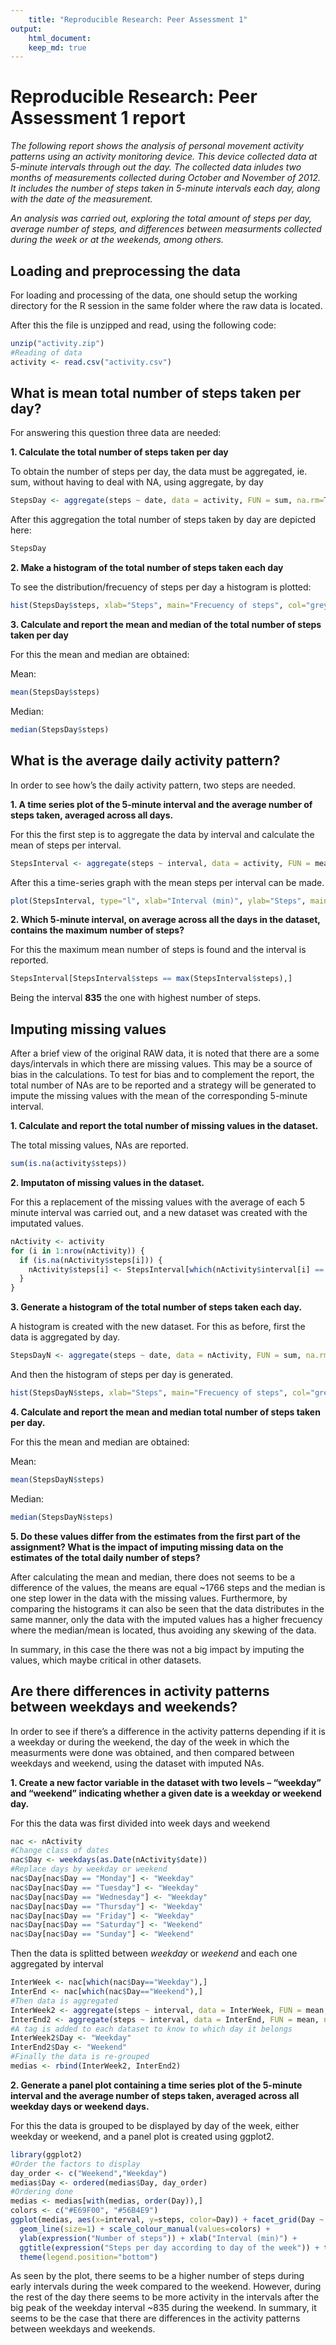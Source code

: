 ```yaml
---
    title: "Reproducible Research: Peer Assessment 1"
output: 
    html_document:
    keep_md: true
---
```


# Reproducible Research: Peer Assessment 1 report

*The following report shows the analysis of personal movement activity patterns using an activity monitoring device. This device collected data at 5-minute intervals through out the day. The collected data inludes two months of measurements collected during October and November of 2012. It includes the number of steps taken in 5-minute intervals each day, along with the date of the measurement.*

*An analysis was carried out, exploring the total amount of steps per day, average number of steps, and differences between measurments collected during the week or at the weekends, among others.*

## Loading and preprocessing the data

For loading and processing of the data, one should setup the working directory for the R session in the same folder where the raw data is located.

After this the file is unzipped and read, using the following code:

```r
unzip("activity.zip")
#Reading of data
activity <- read.csv("activity.csv")
```

## What is mean total number of steps taken per day?

For answering this question three data are needed:

**1. Calculate the total number of steps taken per day**

To obtain the number of steps per day, the data must be aggregated, ie. sum, without having to deal with NA, using aggregate, by day

```r
StepsDay <- aggregate(steps ~ date, data = activity, FUN = sum, na.rm=TRUE)
```

After this aggregation the total number of steps taken by day are depicted here:

```r
StepsDay
```

**2. Make a histogram of the total number of steps taken each day**

To see the distribution/frecuency of steps per day a histogram is plotted:

```r
hist(StepsDay$steps, xlab="Steps", main="Frecuency of steps", col="grey47", border="white")
```

**3. Calculate and report the mean and median of the total number of steps taken per day**

For this the mean and median are obtained:

Mean:
```r
mean(StepsDay$steps)
```
Median:
```r
median(StepsDay$steps)
```

## What is the average daily activity pattern?

In order to see how's the daily activity pattern, two steps are needed.

**1. A time series plot of the 5-minute interval and the average number of steps taken, averaged across all days.**

For this the first step is to aggregate the data by interval and calculate the mean of steps per interval.

```r
StepsInterval <- aggregate(steps ~ interval, data = activity, FUN = mean, na.rm=TRUE)
```

After this a time-series graph with the mean steps per interval can be made.

```r
plot(StepsInterval, type="l", xlab="Interval (min)", ylab="Steps", main="Mean steps per interval", lwd=2)
```

**2. Which 5-minute interval, on average across all the days in the dataset, contains the maximum number of steps?**

For this the maximum mean number of steps is found and the interval is reported.

```r
StepsInterval[StepsInterval$steps == max(StepsInterval$steps),]
```
Being the interval **835** the one with highest number of steps.


## Imputing missing values

After a brief view of the original RAW data, it is noted that there are a some days/intervals in which there are missing values. This may be a source of bias in the calculations. To test for bias and to complement the report, the total number of NAs are to be reported and a strategy will be generated to impute the missing values with the mean of the corresponding 5-minute interval.

**1. Calculate and report the total number of missing values in the dataset.**

The total missing values, NAs are reported.

```r
sum(is.na(activity$steps))
```

**2. Imputaton of missing values in the dataset.** 

For this a replacement of the missing values with the average of each 5 minute interval was carried out, and a new dataset was created with the imputated values.

```r
nActivity <- activity
for (i in 1:nrow(nActivity)) {
  if (is.na(nActivity$steps[i])) {
    nActivity$steps[i] <- StepsInterval[which(nActivity$interval[i] == StepsInterval$interval), ]$steps
  }
}
```

**3. Generate a histogram of the total number of steps taken each day.**

A histogram is created with the new dataset. For this as before, first the data is aggregated by day.

```r
StepsDayN <- aggregate(steps ~ date, data = nActivity, FUN = sum, na.rm=TRUE)
```

And then the histogram of steps per day is generated.

```r
hist(StepsDayN$steps, xlab="Steps", main="Frecuency of steps", col="grey47", border="white")
```

**4. Calculate and report the mean and median total number of steps taken per day.**

For this the mean and median are obtained:

Mean:
```r
mean(StepsDayN$steps)
```
Median:
```r
median(StepsDayN$steps)
```

**5. Do these values differ from the estimates from the first part of the assignment? What is the impact of imputing missing data on the estimates of the total daily number of steps?**

After calculating the mean and median, there does not seems to be a difference of the values, the means are equal ~1766 steps and the median is one step lower in the data with the missing values. Furthermore, by comparing the histograms it can also be seen that the data distributes in the same manner, only the data with the imputed values has a higher frecuency where the median/mean is located, thus avoiding any skewing of the data.

In summary, in this case the there was not a big impact by imputing the values, which maybe critical in other datasets.


## Are there differences in activity patterns between weekdays and weekends?

In order to see if there's a difference in the activity patterns depending if it is a weekday or during the weekend, the day of the week in which the measurments were done was obtained, and then compared between weekdays and weekend, using the dataset with imputed NAs.

**1. Create a new factor variable in the dataset with two levels – “weekday” and “weekend” indicating whether a given date is a weekday or weekend day.**

For this the data was first divided into week days and weekend

```r
nac <- nActivity
#Change class of dates
nac$Day <- weekdays(as.Date(nActivity$date))
#Replace days by weekday or weekend
nac$Day[nac$Day == "Monday"] <- "Weekday"
nac$Day[nac$Day == "Tuesday"] <- "Weekday"
nac$Day[nac$Day == "Wednesday"] <- "Weekday"
nac$Day[nac$Day == "Thursday"] <- "Weekday"
nac$Day[nac$Day == "Friday"] <- "Weekday"
nac$Day[nac$Day == "Saturday"] <- "Weekend"
nac$Day[nac$Day == "Sunday"] <- "Weekend"
```

Then the data is splitted between *weekday* or *weekend* and each one aggregated by interval

```r
InterWeek <- nac[which(nac$Day=="Weekday"),]
InterEnd <- nac[which(nac$Day=="Weekend"),]
#Then data is aggregated
InterWeek2 <- aggregate(steps ~ interval, data = InterWeek, FUN = mean, na.rm=TRUE)
InterEnd2 <- aggregate(steps ~ interval, data = InterEnd, FUN = mean, na.rm=TRUE)
#A tag is added to each dataset to know to which day it belongs
InterWeek2$Day <- "Weekday"
InterEnd2$Day <- "Weekend"
#Finally the data is re-grouped
medias <- rbind(InterWeek2, InterEnd2)
```

**2. Generate a panel plot containing a time series plot of the 5-minute interval and the average number of steps taken, averaged across all weekday days or weekend days.**

For this the data is grouped to be displayed by day of the week, either weekday or weekend, and a panel plot is created using ggplot2.

```r
library(ggplot2)
#Order the factors to display
day_order <- c("Weekend","Weekday")
medias$Day <- ordered(medias$Day, day_order)
#Ordering done
medias <- medias[with(medias, order(Day)),]
colors <- c("#E69F00", "#56B4E9")
ggplot(medias, aes(x=interval, y=steps, color=Day)) + facet_grid(Day ~ .) + 
  geom_line(size=1) + scale_colour_manual(values=colors) + 
  ylab(expression("Number of steps")) + xlab("Interval (min)") + 
  ggtitle(expression("Steps per day according to day of the week")) + theme_bw() + 
  theme(legend.position="bottom")
```

As seen by the plot, there seems to be a higher number of steps during early intervals during the week compared to the weekend. However, during the rest of the day there seems to be more activity in the intervals after the big peak of the weekday interval ~835 during the weekend. In summary, it seems to be the case that there are differences in the activity patterns between weekdays and weekends.
